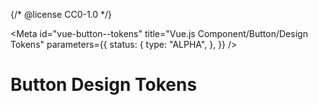 {/* @license CC0-1.0 */}


<Meta
  id="vue-button--tokens"
  title="Vue.js Component/Button/Design Tokens"
  parameters={{
    status: {
      type: "ALPHA",
    },
  }}
/>

# Button Design Tokens

<ComponentTokensSection tokens={tokens} definition={tokensDefinitionButton} component="utrecht-button" />
